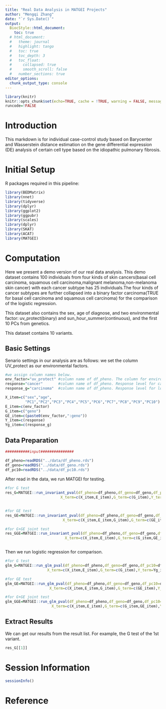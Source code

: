 ```yaml
---
title: "Real Data Analysis in MATGEI Projects"
author: "Mengqi Zhang"
date: "`r Sys.Date()`"
output: 
  BiocStyle::html_document:
    toc: true
  # html_document:
  #   theme: journal
  #   highlight: tango
  #   toc: true
  #   toc_depth: 3
  #   toc_float:
  #     collapsed: true
  #     smooth_scroll: false
  #   number_sections: true
editor_options: 
  chunk_output_type: console
---
```




```r
library(knitr)
knitr::opts_chunk$set(echo=TRUE, cache = !TRUE, warning = FALSE, message = FALSE, cache.lazy = FALSE)
runcode=!FALSE
```

# Introduction

This markdown is for individual case-control study based on Barycenter and Wasserstein distance estimation on the gene differential expression (DE) analysis of certain cell type based on the idiopathic pulmonary fibrosis.

# Initial Setup

R packages required in this pipeline:
```r
library(BEDMatrix)
library(nnet)
library(tidyverse)
library(dplyr)
library(ggplot2)
library(ggpubr) 
library(scales)
library(dplyr)
library(SKAT)
library(ACAT)
library(MATGEI)

```

# Computation

Here we present a demo version of our real data analysis. This demo dataset contains 100 individuals from four kinds of skin cancers(basal cell carcinoma, squamous cell carcinoma,malignant melanoma,non-melanoma skin cancer) with each cancer subtype has 25 individuals.The four kinds of cancer subtypes are further collapsed into a binary factor carcinoma(TRUE for basal cell carcinoma and squamous cell carcinoma) for the comparison of the logistic regression.

This dataset also contains the sex, age of diagnose, and two environmental factor: uv_protect(binary) and sun_hour_summer(continuous), and the first 10 PCs from genetics.

This dataset contains 10 variants.

## Basic Settings

Senario settings in our analysis are as follows: we set the column UV_protect as our environmental factors.


```r
#we assign column names below.
env_factor="uv_protect" #column name of df_pheno. The column for environmental factors.
response="cancer"       #column name of df_pheno. Response level for categorical regresion.
response_g="carcinoma"  #column name of df_pheno. Response level for logistic regression.

X_item=c("sex","age",
         "PC1","PC2","PC3","PC4","PC5","PC6","PC7","PC8","PC9","PC10")
E_item=c(env_factor)
G_item=c("geno")
GE_item=c(paste0(env_factor,":geno"))
Y_item=c(response)
Yg_item=c(response_g)


```

## Data Preparation
```R
###########input###############

df_pheno=readRDS("../data/df_pheno.rds")
df_geno=readRDS("../data/df_geno.rds")
df_pc10=readRDS("../data/df_pc10.rds")

```

After read in the data, we run MATGEI for testing.

```r

#for G test
res_G=MATGEI::run_invariant_pval(df_pheno=df_pheno,df_geno=df_geno,df_pc10=df_pc10,
                         X_term=c(X_item,E_item),G_term=c(G_item),Y_term=Y_item)
                   

#for GE test
res_GE=MATGEI::run_invariant_pval(df_pheno=df_pheno,df_geno=df_geno,df_pc10=df_pc10,
                          X_term=c(X_item,E_item,G_item),G_term=c(GE_item),Y_term=Y_item)

#for G+GE joint test
res_GGE=MATGEI::run_invariant_pval(df_pheno=df_pheno,df_geno=df_geno,df_pc10=df_pc10,
                           X_term=c(X_item,E_item),G_term=c(G_item,GE_item),Y_term=Y_item)



```


Then we run logistic regression for comparison.
```r

#for G test
glm_G=MATGEI::run_glm_pval(df_pheno=df_pheno,df_geno=df_geno,df_pc10=df_pc10,
                   X_term=c(X_item,E_item),G_term=c(G_item),Y_term=Yg_item)

#for GE test
glm_GE=MATGEI::run_glm_pval(df_pheno=df_pheno,df_geno=df_geno,df_pc10=df_pc10,
                    X_term=c(X_item,E_item,G_item),G_term=c(GE_item),Y_term=Yg_item)

#for G+GE joint test
glm_GGE=MATGEI::run_glm_pval(df_pheno=df_pheno,df_geno=df_geno,df_pc10=df_pc10,
                     X_term=c(X_item,E_item),G_term=c(G_item,GE_item),Y_term=Yg_item)

```


## Extract Results

We can get our results from the result list. For example, the G test of the 1st variant.

```r

res_G[[1]]

```


# Session Information
```r
sessionInfo()
```


# Reference

